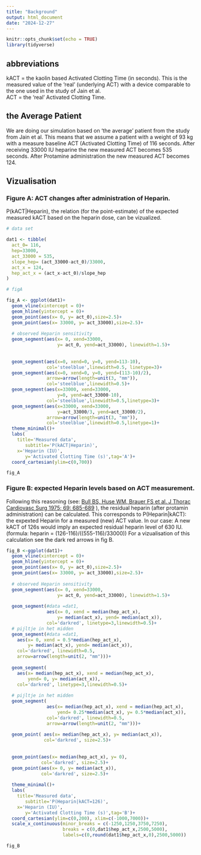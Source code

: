 ```yaml
---
title: "Background"
output: html_document
date: "2024-12-27"
---
```


```r
knitr::opts_chunk$set(echo = TRUE)
library(tidyverse)
```
## abbreviations

kACT = the kaolin based Activated Clotting Time (in seconds). This is the measured value of the 'real' (underlying ACT) with a device comparable to the one used in the study of Jain et al.  
ACT = the 'real' Activated Clotting Time.

## the Average Patient
We are doing our simulation based on 'the average' patient from the study from Jain et al.
This means that we assume a patient with a weight of 93 kg with a measure baseline ACT (Activated Clotting Time) of 116 seconds. After receiving 33000 IU heparine the new measured ACT becomes 535 seconds. After Protamine administration the new measured ACT becomes 124.

## Vizualisation

### Figure A: ACT changes after administration of Heparin.
P(kACT|Heparin), the relation (for the point-estimate) of the expected measured kACT based on the heparin dose, can be vizualized. 



```r
# data set

dat1 <- tibble(
  act_0= 116,
  hep=33000,
  act_33000 = 535,
  slope_hep= (act_33000-act_0)/33000,
  act_x = 124,
  hep_act_x = (act_x-act_0)/slope_hep
)

# figA

fig_A <- ggplot(dat1)+
  geom_vline(xintercept = 0)+
  geom_hline(yintercept = 0)+
  geom_point(aes(x= 0, y= act_0),size=2.5)+
  geom_point(aes(x= 33000, y= act_33000),size=2.5)+
  
  # observed Heparin sensitivity
  geom_segment(aes(x= 0, xend=33000,
                   y= act_0, yend=act_33000), linewidth=1.5)+
  
  
  geom_segment(aes(x=0, xend=0, y=0, yend=113-10),
               col='steelblue',linewidth=0.5, linetype=3)+
  geom_segment(aes(x=0, xend=0, y=0, yend=(113-10)/2),
               arrow=arrow(length=unit(3, "mm")),
               col='steelblue',linewidth=0.5)+
  geom_segment(aes(x=33000, xend=33000, 
                   y=0, yend=act_33000-10),
               col='steelblue',linewidth=0.5,linetype=3)+
  geom_segment(aes(x=33000, xend=33000, 
                   y=act_33000/3, yend=act_33000/2),
               arrow=arrow(length=unit(3, "mm")),
               col='steelblue',linewidth=0.5,linetype=1)+
  theme_minimal()+
  labs(
    title='Measured data',
       subtitle='P(kACT|Heparin)',
    x='Heparin (IU)',
       y='Activated Clotting Time (s)',tag='A')+
  coord_cartesian(ylim=c(0,700))

fig_A  
```

### Figure B: expected Heparin levels based on ACT measurement.

Following this reasoning (see: [Bull BS, Huse WM, Brauer FS et al. J Thorac Cardiovasc Surg 1975; 69: 685-689](https://pubmed.ncbi.nlm.nih.gov/1127967/) ), the residual heparin (after protamin administration) can be calculated.
This corresponds to P(Heparin|kACT): the expexted Heparin for a measured (new) ACT value.
In our case: A new kACT of 126s would imply an expected residual heparin level of 630 IU. (formula: heparin = (126-116)/((555-116)/33000))
For a vizualisation of this calculation see the dark red arrows in fig B.


```r
fig_B <-ggplot(dat1)+
  geom_vline(xintercept = 0)+
  geom_hline(yintercept = 0)+
  geom_point(aes(x= 0, y= act_0),size=2.5)+
  geom_point(aes(x= 33000, y= act_33000),size=2.5)+
  
  # observed Heparin sensitivity
  geom_segment(aes(x= 0, xend=33000,
                   y= act_0, yend=act_33000), linewidth=1.5)+
  
  geom_segment(#data =dat1, 
               aes(x= 0, xend = median(hep_act_x),
                   y= median(act_x), yend= median(act_x)), 
               col='darkred', linetype=3,linewidth=0.5)+
  # pijltje in het midden
  geom_segment(#data =dat1, 
    aes(x= 0, xend = 0.5*median(hep_act_x),
        y= median(act_x), yend= median(act_x)), 
    col='darkred', linewidth=0.5,
    arrow=arrow(length=unit(2, "mm")))+
  
  geom_segment(
    aes(x= median(hep_act_x), xend = median(hep_act_x),
        yend= 0, y= median(act_x)), 
    col='darkred', linetype=3,linewidth=0.5)+
  
  # pijltje in het midden
  geom_segment(
               aes(x= median(hep_act_x), xend = median(hep_act_x),
                   yend= 0.25*median(act_x), y= 0.5*median(act_x)), 
               col='darkred', linewidth=0.5,
               arrow=arrow(length=unit(2, "mm")))+
  
  geom_point( aes(x= median(hep_act_x), y= median(act_x)),
              col='darkred', size=2.5)+
  
  
  geom_point(aes(x= median(hep_act_x), y= 0),
             col='darkred', size=2.5)+
  geom_point(aes(x= 0, y= median(act_x)),
             col='darkred', size=2.5)+
  
  theme_minimal()+
  labs(
    title='Measured data',
       subtitle='P(Heparin|kACT=126)',
    x='Heparin (IU)',
       y='Activated Clotting Time (s)',tag='B')+
  coord_cartesian(ylim=c(0,200), xlim=c(-1000,7000))+
  scale_x_continuous(minor_breaks = c(-1250,1250,3750,7250),
                     breaks = c(0,dat1$hep_act_x,2500,5000),
                     labels=c(0,round(dat1$hep_act_x,0),2500,5000))

fig_B
```

